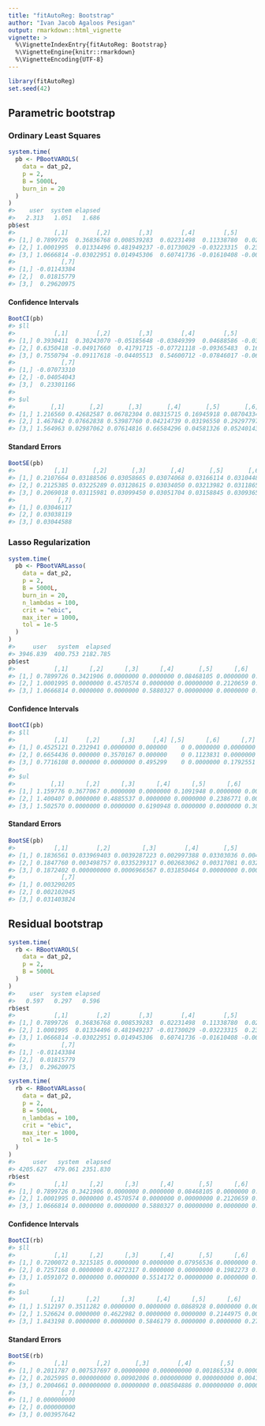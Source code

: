 ```yaml
---
title: "fitAutoReg: Bootstrap"
author: "Ivan Jacob Agaloos Pesigan"
output: rmarkdown::html_vignette
vignette: >
  %\VignetteIndexEntry{fitAutoReg: Bootstrap}
  %\VignetteEngine{knitr::rmarkdown}
  %\VignetteEncoding{UTF-8}
---
```





```r
library(fitAutoReg)
set.seed(42)
```

## Parametric bootstrap

### Ordinary Least Squares


```r
system.time(
  pb <- PBootVAROLS(
    data = dat_p2,
    p = 2,
    B = 5000L,
    burn_in = 20
  )
)
#>    user  system elapsed 
#>   2.313   1.051   1.686
pb$est
#>           [,1]        [,2]        [,3]        [,4]        [,5]         [,6]
#> [1,] 0.7899726  0.36836768 0.008539283  0.02231498  0.11338780  0.024505442
#> [2,] 1.0001995  0.01334496 0.481949237 -0.01730029 -0.03223315  0.234373552
#> [3,] 1.0666814 -0.03022951 0.014945306  0.60741736 -0.01610408 -0.006149189
#>             [,7]
#> [1,] -0.01143384
#> [2,]  0.01815779
#> [3,]  0.29620975
```

#### Confidence Intervals


```r
BootCI(pb)
#> $ll
#>           [,1]        [,2]        [,3]        [,4]        [,5]        [,6]
#> [1,] 0.3930411  0.30243070 -0.05185648 -0.03849399  0.04688586 -0.03550674
#> [2,] 0.6350418 -0.04917660  0.41791715 -0.07721118 -0.09365483  0.16905824
#> [3,] 0.7550794 -0.09117618 -0.04405513  0.54600712 -0.07846017 -0.06972934
#>             [,7]
#> [1,] -0.07073310
#> [2,] -0.04054043
#> [3,]  0.23301166
#> 
#> $ul
#>          [,1]       [,2]       [,3]       [,4]       [,5]       [,6]       [,7]
#> [1,] 1.216560 0.42682587 0.06782304 0.08315715 0.16945918 0.08704334 0.05005643
#> [2,] 1.467842 0.07662838 0.53987760 0.04214739 0.03196550 0.29297797 0.07827508
#> [3,] 1.564963 0.02987062 0.07614816 0.66584296 0.04581326 0.05240143 0.35204252
```

#### Standard Errors


```r
BootSE(pb)
#>           [,1]       [,2]       [,3]       [,4]       [,5]       [,6]
#> [1,] 0.2107664 0.03188506 0.03058665 0.03074068 0.03166114 0.03104488
#> [2,] 0.2125385 0.03225289 0.03128615 0.03034050 0.03213982 0.03118650
#> [3,] 0.2069018 0.03115981 0.03099450 0.03051704 0.03158845 0.03093653
#>            [,7]
#> [1,] 0.03046117
#> [2,] 0.03038119
#> [3,] 0.03044588
```

### Lasso Regularization


```r
system.time(
  pb <- PBootVARLasso(
    data = dat_p2,
    p = 2,
    B = 5000L,
    burn_in = 20,
    n_lambdas = 100,
    crit = "ebic",
    max_iter = 1000,
    tol = 1e-5
  )
)
#>     user   system  elapsed 
#> 3946.839  400.753 2182.785
pb$est
#>           [,1]      [,2]      [,3]      [,4]       [,5]      [,6]      [,7]
#> [1,] 0.7899726 0.3421906 0.0000000 0.0000000 0.08468105 0.0000000 0.0000000
#> [2,] 1.0001995 0.0000000 0.4570574 0.0000000 0.00000000 0.2120659 0.0000000
#> [3,] 1.0666814 0.0000000 0.0000000 0.5880327 0.00000000 0.0000000 0.2736337
```

#### Confidence Intervals


```r
BootCI(pb)
#> $ll
#>           [,1]     [,2]      [,3]     [,4] [,5]      [,6]      [,7]
#> [1,] 0.4525121 0.232941 0.0000000 0.000000    0 0.0000000 0.0000000
#> [2,] 0.6654436 0.000000 0.3570167 0.000000    0 0.1123831 0.0000000
#> [3,] 0.7716108 0.000000 0.0000000 0.495299    0 0.0000000 0.1792551
#> 
#> $ul
#>          [,1]      [,2]      [,3]      [,4]      [,5]      [,6]      [,7]
#> [1,] 1.159776 0.3677067 0.0000000 0.0000000 0.1091948 0.0000000 0.0000000
#> [2,] 1.400407 0.0000000 0.4885537 0.0000000 0.0000000 0.2386771 0.0000000
#> [3,] 1.502570 0.0000000 0.0000000 0.6190948 0.0000000 0.0000000 0.3024522
```

#### Standard Errors


```r
BootSE(pb)
#>           [,1]        [,2]         [,3]        [,4]       [,5]         [,6]
#> [1,] 0.1836561 0.033969403 0.0039287223 0.002997388 0.03303036 0.0042954247
#> [2,] 0.1847760 0.003498757 0.0335239317 0.002683062 0.00317081 0.0321772202
#> [3,] 0.1872402 0.000000000 0.0006966567 0.031850464 0.00000000 0.0006960347
#>             [,7]
#> [1,] 0.003290205
#> [2,] 0.002102045
#> [3,] 0.031403824
```

## Residual bootstrap


```r
system.time(
  rb <- RBootVAROLS(
    data = dat_p2,
    p = 2,
    B = 5000L
  )
)
#>    user  system elapsed 
#>   0.597   0.297   0.596
rb$est
#>           [,1]        [,2]        [,3]        [,4]        [,5]         [,6]
#> [1,] 0.7899726  0.36836768 0.008539283  0.02231498  0.11338780  0.024505442
#> [2,] 1.0001995  0.01334496 0.481949237 -0.01730029 -0.03223315  0.234373552
#> [3,] 1.0666814 -0.03022951 0.014945306  0.60741736 -0.01610408 -0.006149189
#>             [,7]
#> [1,] -0.01143384
#> [2,]  0.01815779
#> [3,]  0.29620975
```


```r
system.time(
  rb <- RBootVARLasso(
    data = dat_p2,
    p = 2,
    B = 5000L,
    n_lambdas = 100,
    crit = "ebic",
    max_iter = 1000,
    tol = 1e-5
  )
)
#>     user   system  elapsed 
#> 4205.627  479.061 2351.830
rb$est
#>           [,1]      [,2]      [,3]      [,4]       [,5]      [,6]      [,7]
#> [1,] 0.7899726 0.3421906 0.0000000 0.0000000 0.08468105 0.0000000 0.0000000
#> [2,] 1.0001995 0.0000000 0.4570574 0.0000000 0.00000000 0.2120659 0.0000000
#> [3,] 1.0666814 0.0000000 0.0000000 0.5880327 0.00000000 0.0000000 0.2736337
```

#### Confidence Intervals


```r
BootCI(rb)
#> $ll
#>           [,1]      [,2]      [,3]      [,4]       [,5]      [,6]      [,7]
#> [1,] 0.7200072 0.3215185 0.0000000 0.0000000 0.07956536 0.0000000 0.0000000
#> [2,] 0.7257168 0.0000000 0.4272317 0.0000000 0.00000000 0.1982273 0.0000000
#> [3,] 1.0591072 0.0000000 0.0000000 0.5514172 0.00000000 0.0000000 0.2565951
#> 
#> $ul
#>          [,1]      [,2]      [,3]      [,4]      [,5]      [,6]      [,7]
#> [1,] 1.512197 0.3511282 0.0000000 0.0000000 0.0868928 0.0000000 0.0000000
#> [2,] 1.526624 0.0000000 0.4622982 0.0000000 0.0000000 0.2144975 0.0000000
#> [3,] 1.843198 0.0000000 0.0000000 0.5846179 0.0000000 0.0000000 0.2720446
```

#### Standard Errors


```r
BootSE(rb)
#>           [,1]        [,2]       [,3]        [,4]        [,5]        [,6]
#> [1,] 0.2011787 0.007537697 0.00000000 0.000000000 0.001865334 0.000000000
#> [2,] 0.2025995 0.000000000 0.00902006 0.000000000 0.000000000 0.004185135
#> [3,] 0.2004661 0.000000000 0.00000000 0.008504886 0.000000000 0.000000000
#>             [,7]
#> [1,] 0.000000000
#> [2,] 0.000000000
#> [3,] 0.003957642
```
